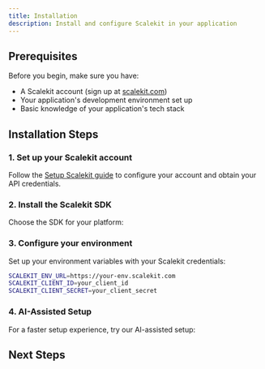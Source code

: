 ```yaml
---
title: Installation
description: Install and configure Scalekit in your application
---
```



## Prerequisites

Before you begin, make sure you have:

- A Scalekit account (sign up at [scalekit.com](https://scalekit.com))
- Your application's development environment set up
- Basic knowledge of your application's tech stack

## Installation Steps

### 1. Set up your Scalekit account

Follow the [Setup Scalekit guide](/guides/setup-scalekit) to configure your account and obtain your API credentials.

### 2. Install the Scalekit SDK

Choose the SDK for your platform:

<CardGrid>
  <LinkCard
    title="Node.js SDK"
    description="Install via npm or yarn"
    href="/dev-kit/sdks/overview#nodejs"
  />
  <LinkCard
    title="Python SDK"
    description="Install via pip"
    href="/dev-kit/sdks/overview#python"
  />
  <LinkCard
    title="Go SDK"
    description="Install via go get"
    href="/dev-kit/sdks/overview#go"
  />
  <LinkCard
    title="Java SDK"
    description="Install via Maven or Gradle"
    href="/dev-kit/sdks/overview#java"
  />
</CardGrid>

### 3. Configure your environment

Set up your environment variables with your Scalekit credentials:

```bash
SCALEKIT_ENV_URL=https://your-env.scalekit.com
SCALEKIT_CLIENT_ID=your_client_id
SCALEKIT_CLIENT_SECRET=your_client_secret
```

### 4. AI-Assisted Setup

For a faster setup experience, try our AI-assisted setup:

<LinkCard
  title="AI-Assisted Setup"
  description="Get personalized setup instructions powered by AI"
  href="/dev-kit/resources/ai-assisted-setup"
/>

## Next Steps

<CardGrid>
  <LinkCard
    title="First Project"
    description="Build your first authenticated application"
    href="/authenticate/first-project"
  />
  <LinkCard
    title="Choose Your Auth Method"
    description="Select the authentication approach that fits your needs"
    href="/authenticate/welcome"
  />
</CardGrid>
